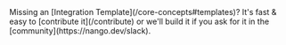 <Tip>
    Missing an [Integration Template](/core-concepts#templates)? It's fast & easy to [contribute it](/contribute) or we'll build it if you ask for it in the
    [community](https://nango.dev/slack).
</Tip>

<CardGroup cols={4}>
    <Card title="Adobe" href="/integrations/all/adobe" color="#68a063" />
    <Card title="Figjam" href="/integrations/all/figjam" color="#68a063" />
    <Card title="Figma" href="/integrations/all/figma" color="#68a063" />
    <Card title="Miro" href="/integrations/all/miro" color="#68a063" />
    <Card title="Mural" href="/integrations/all/mural" color="#68a063" />
</CardGroup>
